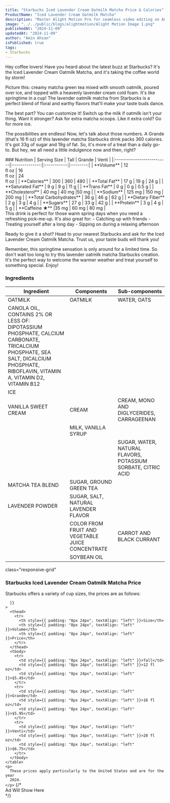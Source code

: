 ```yaml
---
title: "Starbucks Iced Lavender Cream Oatmilk Matcha Price & Calories"
ProductName: "Iced Lavender Cream Oatmilk Matcha" 
description: "Master Alight Motion Pro for seamless video editing on Android, iOS, and Tablets with our ultimate guide, unlocking advanced features and elevating your skills in 2024!"
image: "../../public/blogs/alightmotion/Alight Motion Image 1.png"
publishedAt: "2024-11-09"
updatedAt: "2024-11-09"
author: "Amin Ahsan"
isPublished: true
tags:
- Starbucks
---
```


Hey coffee lovers! Have you heard about the latest buzz at Starbucks? It's the Iced Lavender Cream Oatmilk Matcha, and it's taking the coffee world by storm!

Picture this: creamy matcha green tea mixed with smooth oatmilk, poured over ice, and topped with a heavenly lavender cream cold foam. It's like springtime in a cup! The lavender oatmilk matcha from Starbucks is a perfect blend of floral and earthy flavors that'll make your taste buds dance.

The best part? You can customize it! Switch up the milk if oatmilk isn't your thing. Want it stronger? Ask for extra matcha scoops. Like it extra cold? Go for more ice.

The possibilities are endless! Now, let's talk about those numbers. A Grande (that's 16 fl oz) of this lavender matcha Starbucks drink packs 360 calories. It's got 33g of sugar and 19g of fat.
So, it's more of a treat than a daily go-to. But hey, we all need a little indulgence now and then, right?
<div className="table-container">
  ### Nutrition
  |  Serving Size	            | Tall           | Grande        | Venti   |
  |:--------------------------|:--------------:|:-----------:|:--------:|
  | **Volume**                | 12 <br/> fl oz | 16 <br/> fl oz |  24 <br/> fl oz |
  | **Calories**              | 300            | 360          | 480        |
  | **Total Fat**             | 17 g            | 19 g         | 24 g      |
  | **Saturated Fat**         | 9 g            | 9 g         | 11 g      |
  | **Trans Fat**             | 0 g            | 0 g         | 0.5 g      |
  | **Cholesterol**           | 40 mg           | 40 mg        |50 mg     |
  | **Sodium**                | 125 mg         | 150 mg       | 200 mg    | 
  | **Total Carbohydrates**   | 36 g            | 46 g         | 62 g      |
  | **Dietary Fiber**         | 2 g            | 3 g         | 4 g      |
  | **Sugars**                | 27 g            | 33 g         | 42 g      |
  | **Protein**               | 3 g            | 4 g         | 5 g      |
  | **Caffeine ★**            |35 mg          | 60 mg        | 80 mg      |
</div>
This drink is perfect for those warm spring days when you need a refreshing pick-me-up. It's also great for:
- Catching up with friends
- Treating yourself after a long day
- Sipping on during a relaxing afternoon

Ready to give it a shot? Head to your nearest Starbucks and ask for the Iced Lavender Cream Oatmilk Matcha. Trust us, your taste buds will thank you!

Remember, this springtime sensation is only around for a limited time. So don't wait too long to try this lavender oatmilk matcha Starbucks creation. It's the perfect way to welcome the warmer weather and treat yourself to something special. Enjoy!
### Ingredients
| Ingredient      | Components        | Sub-components                          |
|-----------------|-------------------|-----------------------------------------|
|OATMILK          | OATMILK           | WATER, OATS                             |
|CANOLA OIL, CONTAINS 2% OR LESS OF: DIPOTASSIUM PHOSPHATE, CALCIUM CARBONATE, TRICALCIUM PHOSPHATE, SEA SALT, DICALCIUM PHOSPHATE, RIBOFLAVIN, VITAMIN A, VITAMIN D2, VITAMIN B12|                   |                                         |
|ICE               |                   |                                         |
|VANILLA SWEET CREAM|CREAM | CREAM, MONO AND DIGLYCERIDES, CARRAGEENAN|
|      |MILK, VANILLA SYRUP|                                         |
|      |                   | SUGAR, WATER, NATURAL FLAVORS, POTASSIUM SORBATE, CITRIC ACID                                        |
|MATCHA TEA BLEND| SUGAR, GROUND GREEN TEA|                                         |
|LAVENDER POWDER| SUGAR, SALT, NATURAL LAVENDER FLAVOR||
|      |COLOR FROM FRUIT AND VEGETABLE JUICE CONCENTRATE|CARROT AND BLACK CURRANT|
|      | SOYBEAN OIL|                                         |

<style jsx>{`
  @media (min-width: 768px) {
    .responsive-grid {
      display: grid;
      grid-template-columns: 1fr 1fr;
    }
  }
`}</style>

<div
  style={{
    backgroundColor: "#cee3de",
    borderLeft: "3px solid #0c7556",
   padding: "20px",
    paddingTop: "13px", // Add padding to the top
        display: "grid",
        height: "fit-content",
      }} 
      
  class="responsive-grid"

>
  <div>
    <h3>Starbucks Iced Lavender Cream Oatmilk Matcha Price</h3>
    <p>
      Starbucks offers a variety of cup sizes, the prices are as follows:
    </p>
    <table
      style={{
        backgroundColor: "white",
        width: "100%",
        padding: "20px",
        borderCollapse: "collapse",
            borderRadius: "13px",
        
      }}
    >
      <thead>
        <tr>
          <th style={{ padding: "8px 24px", textAlign: "left" }}>Size</th>
          <th style={{ padding: "8px 24px", textAlign: "left" }}>Volume</th>
          <th style={{ padding: "8px 24px", textAlign: "left" }}>Price</th>
        </tr>
      </thead>
      <tbody>
        <tr>
          <td style={{ padding: "8px 24px", textAlign: "left" }}>Tall</td>
          <td style={{ padding: "8px 24px", textAlign: "left" }}>12 fl oz</td>
          <td style={{ padding: "8px 24px", textAlign: "left" }}>$5.45</td>
        </tr>
        <tr>
          <td style={{ padding: "8px 24px", textAlign: "left" }}>Grande</td>
          <td style={{ padding: "8px 24px", textAlign: "left" }}>16 fl oz</td>
          <td style={{ padding: "8px 24px", textAlign: "left" }}>$5.95</td>
        </tr>
        <tr>
          <td style={{ padding: "8px 24px", textAlign: "left" }}>Venti</td>
          <td style={{ padding: "8px 24px", textAlign: "left" }}>20 fl oz</td>
          <td style={{ padding: "8px 24px", textAlign: "left" }}>$6.75</td>
        </tr>
      </tbody>
    </table>
    <p>
      These prices apply particularly to the United States and are for the year
      2024.
    </p>
  </div>
  {/* <div>Ad Will Show Here</div> */}
  <div></div>
</div>

   <style jsx>{`
  .table-container {
    overflow-x: auto;
    position: relative;
  }
  .table-container table {
    border-collapse: collapse;
    width: 30%;
  }
  .table-container th,
  .table-container td {
    border: 1px solid #ddd;
    padding: 2px;
    min-width: 30px;
    font-size: 11px;
  }
  .table-container th:first-child,
  .table-container td:first-child {
    position: sticky;
    left: 0;
    background-color: white;
    z-index: 1;
  }
  @media (max-width: 768px) {
    .table-container th:not(:first-child),
    .table-container td:not(:first-child) {
      min-width: 50px;
    }
  }
`}</style>